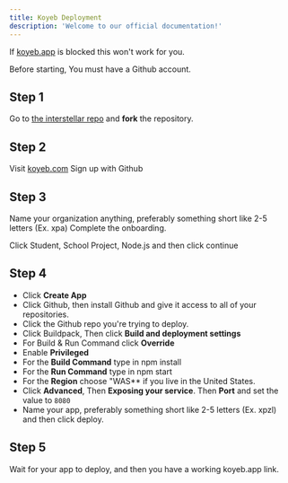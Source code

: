 ```yaml
---
title: Koyeb Deployment
description: 'Welcome to our official documentation!'
---
```


<Warning>If [koyeb.app](https://koyeb.app/) is blocked this won't work for you.</Warning>

Before starting, You must have a Github account.

## Step 1 
Go to [the interstellar repo](https://github.com/interstellarnetwork/interstellar) and **fork** the repository.

## Step 2 
Visit [koyeb.com](https://app.koyeb.com/auth/signup)
Sign up with Github

## Step 3
Name your organization anything, preferably something short like 2-5 letters (Ex. xpa)
Complete the onboarding.

Click Student, School Project, Node.js and then click continue

## Step 4
- Click **Create App**
- Click Github, then install Github and give it access to all of your repositories.
- Click the Github repo you're trying to deploy.
- Click Buildpack, Then click **Build and deployment settings**
- For Build & Run Command click **Override**
- Enable **Privileged**
- For the **Build Command** type in npm install
- For the **Run Command** type in npm start
- For the **Region** choose "WAS** if you live in the United States.
- Click **Advanced**, Then **Exposing your service**.  Then **Port** and set the value to `8080`
- Name your app, preferably something short like 2-5 letters (Ex. xpzl) and then click deploy.
## Step 5
Wait for your app to deploy, and then you have a working koyeb.app link.
